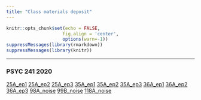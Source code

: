 ```yaml
---
title: "Class materials deposit"
---
```

```r
knitr::opts_chunk$set(echo = FALSE,
                     fig.align = 'center',
                     options(warn=-1))
suppressMessages(library(rmarkdown))
suppressMessages(library(knitr))
```



***
### PSYC 241 2020
[25A_ep1](file/sample_sound/25A_ep1.wav)
[25A_ep2](file/sample_sound/25A_ep2.wav)
[25A_ep3](file/sample_sound/25A_ep3.wav)
[35A_ep1](file/sample_sound/35A_ep1.wav)
[35A_ep2](file/sample_sound/35A_ep2.wav)
[35A_ep3](file/sample_sound/35A_ep3.wav)
[36A_ep1](file/sample_sound/36A_ep1.wav)
[36A_ep2](file/sample_sound/36A_ep2.wav)
[36A_ep3](file/sample_sound/36A_ep3.wav)
[98A_noise](file/sample_sound/98A_noise.wav)
[99B_noise](file/sample_sound/99B_noise.wav)
[118A_noise](file/sample_sound/118A_noise.wav)